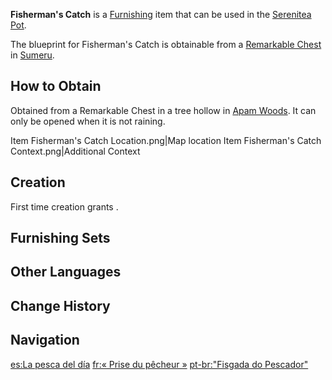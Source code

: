 {{Furnishing Infobox
|id             = 373142
|image          = Item Fisherman's Catch.png
|category       = Landscape
|subcategory    = Large Object
|quality        = 3
|adeptal_energy = 60
|load           = 45
|reduced_load   = 31
|description    = A rack made of light but sturdy [[Adhigama Wood]] that has different fish hanging off it. Some anglers place these racks in noticeable spots outside their houses to show off good catches. It can spread the "Harvest Luck" and encourage their neighbors.<br>If processed improperly, the fish on the rack will turn unusually hard and make differently-pitched sounds. Some fishermen even use them to play simple music.
|blueprint      = Remarkable Chest
|source1        = 
}}
'''Fisherman's Catch''' is a [[Furnishing]] item that can be used in the [[Serenitea Pot]].

The blueprint for Fisherman's Catch is obtainable from a [[Remarkable Chest]] in [[Sumeru]].

==How to Obtain==
Obtained from a Remarkable Chest in a tree hollow in [[Apam Woods]]. It can only be opened when it is not raining.
<gallery>
Item Fisherman's Catch Location.png|Map location
Item Fisherman's Catch Context.png|Additional Context
</gallery>

==Creation==
First time creation grants {{Item|Trust|24|x=60}}.
{{Recipe
|type = Creation
|time = 14h
|Adhigama Wood = 8
|sort = Adhigama Wood
}}

==Furnishing Sets==
{{Craft Usage|type=Furnishing Set}}

==Other Languages==
{{Other Languages
|default_hidden = 1
|en      = Fisherman's Catch
|zhs     = 「渔采的丰获之声」
|zhs_rm  = "Yúcǎi de Fēnghuò zhī Shēng"
|zht     = 「漁採的豐獲之聲」
|zht_rm  = "Yúcǎi de Fēnghuò zhī Shēng"
|ja      = 「漁労の豊漁の声」
|ja_rm   = "Gyorou no Houryou no Koe"{{Assumed}}
|ko      = 「어부의 대어를 낚는 소리」
|ko_rm   = "Eobu-ui Dae'eoreul Nakneun Sori"
|es      = La pesca del día
|fr      = «&nbsp;Prise du pêcheur&nbsp;»
|ru      = Звучание рыбацкой славы
|th      = "เสียงเฮร้องยินดีของชาวประมง"
|th_rm   = 
|vi      = Reo Hò Bội Thu
|de      = „Fang des Fischers“
|id      = Tangkapan Nelayan
|pt      = "Fisgada do Pescador"
|tr      = Balıkçının Balık Tutuşu
|it      = Pescagione del pescatore
}}

==Change History==
{{Change History|3.0}}

==Navigation==
{{Furnishing Navbox|exterior}}

[[es:La pesca del día]]
[[fr:« Prise du pêcheur »]]
[[pt-br:"Fisgada do Pescador"]]